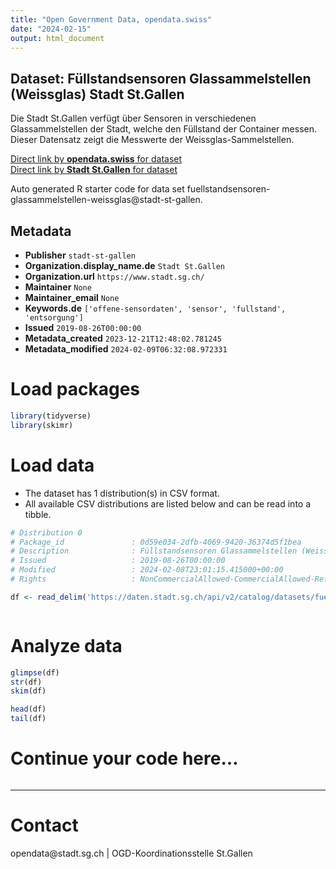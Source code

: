```yaml
---
title: "Open Government Data, opendata.swiss"
date: "2024-02-15"
output: html_document
---
```


## Dataset: Füllstandsensoren Glassammelstellen (Weissglas) Stadt St.Gallen

Die Stadt St.Gallen verfügt über Sensoren in verschiedenen Glassammelstellen der Stadt, welche den Füllstand der Container messen. Dieser Datensatz zeigt die Messwerte der Weissglas-Sammelstellen.

[Direct link by **opendata.swiss** for dataset](https://opendata.swiss/de/dataset/fullstandsensoren-glassammelstellen-weissglas)<br>
[Direct link by **Stadt St.Gallen** for dataset](https://daten.stadt.sg.ch/explore/dataset/fuellstandsensoren-glassammelstellen-weissglas/)

Auto generated R starter code for data set fuellstandsensoren-glassammelstellen-weissglas@stadt-st-gallen.

## Metadata

- **Publisher** `stadt-st-gallen`
- **Organization.display_name.de** `Stadt St.Gallen`
- **Organization.url** `https://www.stadt.sg.ch/`
- **Maintainer** `None`
- **Maintainer_email** `None`
- **Keywords.de** `['offene-sensordaten', 'sensor', 'fullstand', 'entsorgung']`
- **Issued** `2019-08-26T00:00:00`
- **Metadata_created** `2023-12-21T12:48:02.781245`
- **Metadata_modified** `2024-02-09T06:32:08.972331`


# Load packages

```r

library(tidyverse)
library(skimr)

```

# Load data

-   The dataset has 1 distribution(s) in CSV format.
-   All available CSV distributions are listed below and can be read into a tibble.

```r

# Distribution 0
# Package_id               : 0d59e034-2dfb-4069-9420-36374d5f1bea
# Description              : Füllstandsensoren Glassammelstellen (Weissglas) Stadt St.Gallen (csv)
# Issued                   : 2019-08-26T00:00:00
# Modified                 : 2024-02-08T23:01:15.415000+00:00
# Rights                   : NonCommercialAllowed-CommercialAllowed-ReferenceRequired

df <- read_delim('https://daten.stadt.sg.ch/api/v2/catalog/datasets/fuellstandsensoren-glassammelstellen-weissglas/exports/csv')



```

# Analyze data

```r

glimpse(df)
str(df)
skim(df)

head(df)
tail(df)

```

# Continue your code here...

```r

```

------------------------------------------------------------------------

# Contact

opendata@stadt.sg.ch | OGD-Koordinationsstelle St.Gallen

